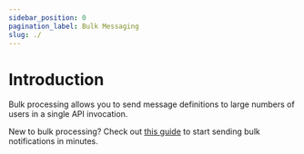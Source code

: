 ```yaml
---
sidebar_position: 0
pagination_label: Bulk Messaging
slug: ./
---
```



# Introduction

Bulk processing allows you to send message definitions to large numbers of users in a single API invocation.

New to bulk processing? Check out [this guide](/tutorials/how-to-send-bulk-notifications/) to start sending bulk notifications in minutes.
